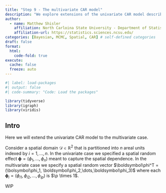 ```yaml
---
title: "Step 9 - The multivariate CAR model"
description: "We explore extensions of the univariate CAR model described in Hierarchical Modeling and Analysis for Spatial data."
author:
  - name: Matthew Shisler
    affiliation: North Carloina State University - Department of Statistics
    affiliation-url: https://statistics.sciences.ncsu.edu/ 
categories: [Bayesian, MCMC, Spatial, CAR] # self-defined categories
draft: false 
format:
  html: 
    code-fold: true
execute: 
  cache: false
  freeze: auto
---
```



```r
#| label: load-packages
#| output: false
#| code-summary: "Code: Load the packages"

library(tidyverse)
library(igraph)
library(viridis)
```

## Intro

Here we will extend the univariate CAR model to the multivariate case. 

Consider a spatial domain $\mathcal{D} \in \mathbb{R}^2$ that is partitioned into $n$ areal units indexed by $i=1,\dots,n$. In the univariate case we specified a spatial random effect $\boldsymbol\phi = (\phi_1,\dots,\phi_n)$ meant to capture the spatial dependence. In the multivariate case we specify a spatial random vector $\boldsymbol\phi^T = (\bolsymbol\phi_1, \boldsymbol\phi_2,\dots,\boldsymbol\phi_3)$ where each $\boldsymbol\phi_i = (\phi_{i1}, \phi_{i2},\dots, \phi_{ip})$ is $\p \times 1$.

WIP







